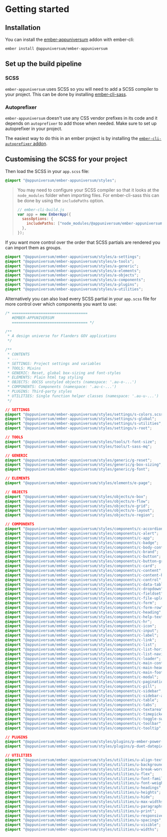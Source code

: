 
<Meta title="Outline/Getting started" />

<style>{`
  .sbdocs-p,
  .sbdocs-ul,
  .sbdocs-li,
  .sbdocs-p code {
    font-weight: 400;
    font-size: 1.6rem;
  }

  .sbdocs-a {
    display: inline-flex;
    align-items: center;
    font-family: var(--au-font);
    transition: color var(--au-transition), text-decoration var(--au-transition);
    font-weight: var(--au-regular);
    text-decoration: underline;
    text-decoration-color: var(--au-blue-300);
    color: var(--au-blue-700);
  }

  .sbdocs-a:visited {
    color: var(--au-blue-700);
  }

  .sbdocs-a:hover,
  .sbdocs-a:focus {
    color: var(--au-blue-900);
    text-decoration-color: var(--au-blue-200);
  }

  .sbdocs-a:focus {
    outline: var(--au-outline);
    outline-offset: var(--au-outline-offset);
  }

  code {
    font-family: courier, monospace;
  }

  .os-content {
    background-color: var(--au-gray-100);
  }
`}</style>

# Getting started

## Installation

You can install the [ember-appuniversum](https://www.npmjs.com/package/@appuniversum/ember-appuniversum) addon with ember-cli:

`ember install @appuniversum/ember-appuniversum`

## Set up the build pipeline

### SCSS

`ember-appuniversum` uses SCSS so you will need to add a SCSS compiler to your project. This can be done by installing [ember-cli-sass](https://www.npmjs.com/package/ember-cli-sass).

### Autoprefixer

`ember-appuniversum` doesn't use any CSS vendor prefixes in its code and it depends on `autoprefixer` to add those when needed. Make sure to set up autoprefixer in your project.

The easiest way to do this in an ember project is by installing the [`ember-cli-autoprefixer` addon](https://github.com/kimroen/ember-cli-autoprefixer).

## Customising the SCSS for your project

Then load the SCSS in your `app.scss` file:

```css
@import "@appuniversum/ember-appuniversum/styles";
```

> You may need to configure your SCSS compiler so that it looks at the `node_modules` folder when importing files.
> For ember-cli-sass this can be done by using the `includePaths` option.
>
> ```js
> // ember-cli-build.js
> var app = new EmberApp({
>   sassOptions: {
>     includePaths: ["node_modules/@appuniversum/ember-appuniversum"], // just "node_modules" would also work, but it seems to slow (re)builds down a lot
>   },
> });
> ```

If you want more control over the order that SCSS partials are rendered you can import them as groups.

```css
@import "@appuniversum/ember-appuniversum/styles/a-settings";
@import "@appuniversum/ember-appuniversum/styles/a-tools";
@import "@appuniversum/ember-appuniversum/styles/a-generic";
@import "@appuniversum/ember-appuniversum/styles/a-elements";
@import "@appuniversum/ember-appuniversum/styles/a-objects";
@import "@appuniversum/ember-appuniversum/styles/a-components";
@import "@appuniversum/ember-appuniversum/styles/a-plugins";
@import "@appuniversum/ember-appuniversum/styles/a-utilities";
```

Alternatively you can also load every SCSS partial in your `app.scss` file for more control over which components you want to use:

```css
/* ==================================
   #EMBER-APPUNIVERSUM
   ================================== */

/**
 * A design universe for Flanders GOV applications
 */

/**
 * CONTENTS
 * ---
 * SETTINGS: Project settings and variables
 * TOOLS: Mixins
 * GENERIC: Reset, global box-sizing and font-styles
 * ELEMENTS: Plain html tag styling
 * OBJECTS: OOCSS unstyled objects (namespace: '.au-o-...')
 * COMPONENTS: Components (namespace: '.au-c-...')
 * PLUGINS: Third-party styles
 * UTILITIES: Single function helper classes (namespace: '.au-u-...')
 */

// SETTINGS
@import "@appuniversum/ember-appuniversum/styles/settings/s-colors.scss";
@import "@appuniversum/ember-appuniversum/styles/settings/s-global";
@import "@appuniversum/ember-appuniversum/styles/settings/s-utilities";
@import "@appuniversum/ember-appuniversum/styles/settings/s-root";

// TOOLS
@import "@appuniversum/ember-appuniversum/styles/tools/t-font-size";
@import "@appuniversum/ember-appuniversum/styles/tools/t-sass-mq";

// GENERIC
@import "@appuniversum/ember-appuniversum/styles/generic/g-reset";
@import "@appuniversum/ember-appuniversum/styles/generic/g-box-sizing";
@import "@appuniversum/ember-appuniversum/styles/generic/g-font";

// ELEMENTS
@import "@appuniversum/ember-appuniversum/styles/elements/e-page";

// OBJECTS
@import "@appuniversum/ember-appuniversum/styles/objects/o-box";
@import "@appuniversum/ember-appuniversum/styles/objects/o-flow";
@import "@appuniversum/ember-appuniversum/styles/objects/o-grid";
@import "@appuniversum/ember-appuniversum/styles/objects/o-layout";
@import "@appuniversum/ember-appuniversum/styles/objects/o-region";

// COMPONENTS
@import "@appuniversum/ember-appuniversum/styles/components/c-accordion";
@import "@appuniversum/ember-appuniversum/styles/components/c-alert";
@import "@appuniversum/ember-appuniversum/styles/components/c-app";
@import "@appuniversum/ember-appuniversum/styles/components/c-badge";
@import "@appuniversum/ember-appuniversum/styles/components/c-body-container";
@import "@appuniversum/ember-appuniversum/styles/components/c-brand";
@import "@appuniversum/ember-appuniversum/styles/components/c-button";
@import "@appuniversum/ember-appuniversum/styles/components/c-button-group";
@import "@appuniversum/ember-appuniversum/styles/components/c-card";
@import "@appuniversum/ember-appuniversum/styles/components/c-content";
@import "@appuniversum/ember-appuniversum/styles/components/c-content-header";
@import "@appuniversum/ember-appuniversum/styles/components/c-control";
@import "@appuniversum/ember-appuniversum/styles/components/c-data-table";
@import "@appuniversum/ember-appuniversum/styles/components/c-dropdown";
@import "@appuniversum/ember-appuniversum/styles/components/c-fieldset";
@import "@appuniversum/ember-appuniversum/styles/components/c-file-upload";
@import "@appuniversum/ember-appuniversum/styles/components/c-form";
@import "@appuniversum/ember-appuniversum/styles/components/c-form-row";
@import "@appuniversum/ember-appuniversum/styles/components/c-heading";
@import "@appuniversum/ember-appuniversum/styles/components/c-help-text";
@import "@appuniversum/ember-appuniversum/styles/components/c-hr";
@import "@appuniversum/ember-appuniversum/styles/components/c-icon";
@import "@appuniversum/ember-appuniversum/styles/components/c-input";
@import "@appuniversum/ember-appuniversum/styles/components/c-label";
@import "@appuniversum/ember-appuniversum/styles/components/c-link";
@import "@appuniversum/ember-appuniversum/styles/components/c-list";
@import "@appuniversum/ember-appuniversum/styles/components/c-list-horizontal";
@import "@appuniversum/ember-appuniversum/styles/components/c-list-navigation";
@import "@appuniversum/ember-appuniversum/styles/components/c-loader";
@import "@appuniversum/ember-appuniversum/styles/components/c-main-container";
@import "@appuniversum/ember-appuniversum/styles/components/c-main-header";
@import "@appuniversum/ember-appuniversum/styles/components/c-main-footer";
@import "@appuniversum/ember-appuniversum/styles/components/c-modal";
@import "@appuniversum/ember-appuniversum/styles/components/c-pagination";
@import "@appuniversum/ember-appuniversum/styles/components/c-pill";
@import "@appuniversum/ember-appuniversum/styles/components/c-sidebar";
@import "@appuniversum/ember-appuniversum/styles/components/c-sidebar-action";
@import "@appuniversum/ember-appuniversum/styles/components/c-table";
@import "@appuniversum/ember-appuniversum/styles/components/c-tabs";
@import "@appuniversum/ember-appuniversum/styles/components/c-textarea";
@import "@appuniversum/ember-appuniversum/styles/components/c-timepicker";
@import "@appuniversum/ember-appuniversum/styles/components/c-toggle-switch";
@import "@appuniversum/ember-appuniversum/styles/components/c-toolbar";
@import "@appuniversum/ember-appuniversum/styles/components/c-tooltip";

// PLUGINS
@import "@appuniversum/ember-appuniversum/styles/plugins/p-ember-power-select";
@import "@appuniversum/ember-appuniversum/styles/plugins/p-duet-datepicker";

// UTILITIES
@import "@appuniversum/ember-appuniversum/styles/utilities/u-align-text";
@import "@appuniversum/ember-appuniversum/styles/utilities/u-background";
@import "@appuniversum/ember-appuniversum/styles/utilities/u-break-word";
@import "@appuniversum/ember-appuniversum/styles/utilities/u-flex";
@import "@appuniversum/ember-appuniversum/styles/utilities/u-font-family";
@import "@appuniversum/ember-appuniversum/styles/utilities/u-font-weights";
@import "@appuniversum/ember-appuniversum/styles/utilities/u-headings";
@import "@appuniversum/ember-appuniversum/styles/utilities/u-heights";
@import "@appuniversum/ember-appuniversum/styles/utilities/u-hide";
@import "@appuniversum/ember-appuniversum/styles/utilities/u-max-widths";
@import "@appuniversum/ember-appuniversum/styles/utilities/u-paragraphs";
@import "@appuniversum/ember-appuniversum/styles/utilities/u-print";
@import "@appuniversum/ember-appuniversum/styles/utilities/u-responsive-spacings";
@import "@appuniversum/ember-appuniversum/styles/utilities/u-spacings";
@import "@appuniversum/ember-appuniversum/styles/utilities/u-visible";
@import "@appuniversum/ember-appuniversum/styles/utilities/u-widths";
```
